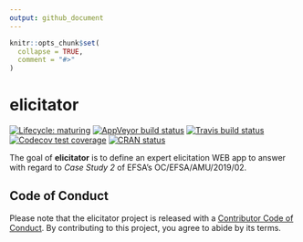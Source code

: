 ```yaml
---
output: github_document
---
```


<!-- README.md is generated from README.Rmd. Please edit that file -->

```r
knitr::opts_chunk$set(
  collapse = TRUE,
  comment = "#>"
)
```

# elicitator

<!-- badges: start -->
[![Lifecycle: maturing](https://img.shields.io/badge/lifecycle-maturing-blue.svg)](https://www.tidyverse.org/lifecycle/#maturing)
[![AppVeyor build status](https://ci.appveyor.com/api/projects/status/github/UBESP-DCTV/elicitator?branch=master&svg=true)](https://ci.appveyor.com/project/UBESP-DCTV/elicitator)
[![Travis build status](https://travis-ci.com/UBESP-DCTV/elicitator.svg?branch=master)](https://travis-ci.com/UBESP-DCTV/elicitator)
[![Codecov test coverage](https://codecov.io/gh/UBESP-DCTV/elicitator/branch/master/graph/badge.svg)](https://codecov.io/gh/UBESP-DCTV/elicitator?branch=master)
[![CRAN status](https://www.r-pkg.org/badges/version/elicitator)](https://CRAN.R-project.org/package=elicitator)
<!-- badges: end -->

The goal of **elicitator** is to define an expert elicitation WEB app to
answer with regard to _Case Study 2_ of EFSA's OC/EFSA/AMU/2019/02.


## Code of Conduct

Please note that the elicitator project is released with a [Contributor Code of Conduct](https://contributor-covenant.org/version/1/0/0/CODE_OF_CONDUCT.html). By contributing to this project, you agree to abide by its terms.

